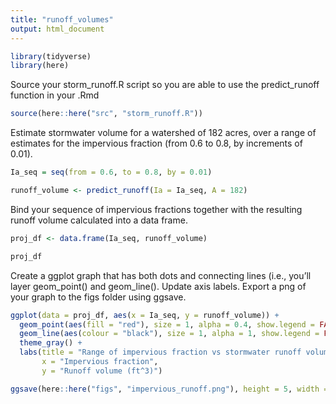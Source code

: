 ```yaml
---
title: "runoff_volumes"
output: html_document
---
```


```r
library(tidyverse)
library(here)
```

Source your storm_runoff.R script so you are able to use the predict_runoff function in your .Rmd
```r
source(here::here("src", "storm_runoff.R"))
```

Estimate stormwater volume for a watershed of 182 acres, over a range of estimates for the impervious fraction (from 0.6 to 0.8, by increments of 0.01). 
```r
Ia_seq = seq(from = 0.6, to = 0.8, by = 0.01)

runoff_volume <- predict_runoff(Ia = Ia_seq, A = 182)
```

Bind your sequence of impervious fractions together with the resulting runoff volume calculated into a data frame. 
```r
proj_df <- data.frame(Ia_seq, runoff_volume)

proj_df
```

Create a ggplot graph that has both dots and connecting lines (i.e., you’ll layer geom_point() and geom_line(). Update axis labels. Export a png of your graph to the figs folder using ggsave.

```r
ggplot(data = proj_df, aes(x = Ia_seq, y = runoff_volume)) + 
  geom_point(aes(fill = "red"), size = 1, alpha = 0.4, show.legend = FALSE) +
  geom_line(aes(colour = "black"), size = 1, alpha = 1, show.legend = FALSE) + 
  theme_gray() + 
  labs(title = "Range of impervious fraction vs stormwater runoff volume of a watershed",
       x = "Impervious fraction",
       y = "Runoff volume (ft^3)")

ggsave(here::here("figs", "impervious_runoff.png"), height = 5, width = 6)
```

